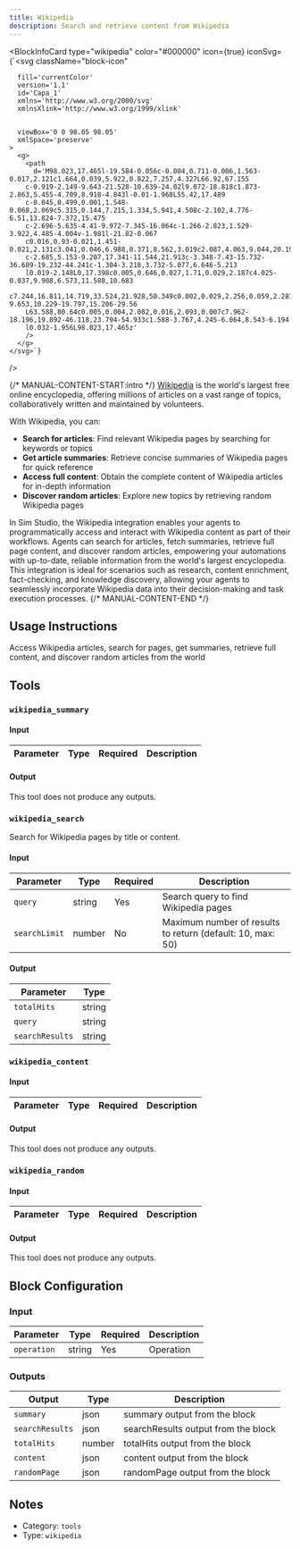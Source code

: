 ```yaml
---
title: Wikipedia
description: Search and retrieve content from Wikipedia
---
```



<BlockInfoCard 
  type="wikipedia"
  color="#000000"
  icon={true}
  iconSvg={`<svg className="block-icon"
      
      fill='currentColor'
      version='1.1'
      id='Capa_1'
      xmlns='http://www.w3.org/2000/svg'
      xmlnsXlink='http://www.w3.org/1999/xlink'
      
      
      viewBox='0 0 98.05 98.05'
      xmlSpace='preserve'
    >
      <g>
        <path
          d='M98.023,17.465l-19.584-0.056c-0.004,0.711-0.006,1.563-0.017,2.121c1.664,0.039,5.922,0.822,7.257,4.327L66.92,67.155
		c-0.919-2.149-9.643-21.528-10.639-24.02l9.072-18.818c1.873-2.863,5.455-4.709,8.918-4.843l-0.01-1.968L55.42,17.489
		c-0.045,0.499,0.001,1.548-0.068,2.069c5.315,0.144,7.215,1.334,5.941,4.508c-2.102,4.776-6.51,13.824-7.372,15.475
		c-2.696-5.635-4.41-9.972-7.345-16.064c-1.266-2.823,1.529-3.922,4.485-4.004v-1.981l-21.82-0.067
		c0.016,0.93-0.021,1.451-0.021,2.131c3.041,0.046,6.988,0.371,8.562,3.019c2.087,4.063,9.044,20.194,11.149,24.514
		c-2.685,5.153-9.207,17.341-11.544,21.913c-3.348-7.43-15.732-36.689-19.232-44.241c-1.304-3.218,3.732-5.077,6.646-5.213
		l0.019-2.148L0,17.398c0.005,0.646,0.027,1.71,0.029,2.187c4.025-0.037,9.908,6.573,11.588,10.683
		c7.244,16.811,14.719,33.524,21.928,50.349c0.002,0.029,2.256,0.059,2.281,0.008c4.717-9.653,10.229-19.797,15.206-29.56
		L63.588,80.64c0.005,0.004,2.082,0.016,2.093,0.007c7.962-18.196,19.892-46.118,23.794-54.933c1.588-3.767,4.245-6.064,8.543-6.194
		l0.032-1.956L98.023,17.465z'
        />
      </g>
    </svg>`}
/>

{/* MANUAL-CONTENT-START:intro */}
[Wikipedia](https://www.wikipedia.org/) is the world's largest free online encyclopedia, offering millions of articles on a vast range of topics, collaboratively written and maintained by volunteers.

With Wikipedia, you can:

- **Search for articles**: Find relevant Wikipedia pages by searching for keywords or topics
- **Get article summaries**: Retrieve concise summaries of Wikipedia pages for quick reference
- **Access full content**: Obtain the complete content of Wikipedia articles for in-depth information
- **Discover random articles**: Explore new topics by retrieving random Wikipedia pages

In Sim Studio, the Wikipedia integration enables your agents to programmatically access and interact with Wikipedia content as part of their workflows. Agents can search for articles, fetch summaries, retrieve full page content, and discover random articles, empowering your automations with up-to-date, reliable information from the world's largest encyclopedia. This integration is ideal for scenarios such as research, content enrichment, fact-checking, and knowledge discovery, allowing your agents to seamlessly incorporate Wikipedia data into their decision-making and task execution processes.
{/* MANUAL-CONTENT-END */}


## Usage Instructions

Access Wikipedia articles, search for pages, get summaries, retrieve full content, and discover random articles from the world



## Tools

### `wikipedia_summary`

#### Input

| Parameter | Type | Required | Description |
| --------- | ---- | -------- | ----------- |

#### Output

This tool does not produce any outputs.

### `wikipedia_search`

Search for Wikipedia pages by title or content.

#### Input

| Parameter | Type | Required | Description |
| --------- | ---- | -------- | ----------- |
| `query` | string | Yes | Search query to find Wikipedia pages |
| `searchLimit` | number | No | Maximum number of results to return \(default: 10, max: 50\) |

#### Output

| Parameter | Type |
| --------- | ---- |
| `totalHits` | string |
| `query` | string |
| `searchResults` | string |

### `wikipedia_content`

#### Input

| Parameter | Type | Required | Description |
| --------- | ---- | -------- | ----------- |

#### Output

This tool does not produce any outputs.

### `wikipedia_random`

#### Input

| Parameter | Type | Required | Description |
| --------- | ---- | -------- | ----------- |

#### Output

This tool does not produce any outputs.



## Block Configuration

### Input

| Parameter | Type | Required | Description | 
| --------- | ---- | -------- | ----------- | 
| `operation` | string | Yes | Operation |



### Outputs

| Output | Type | Description |
| ------ | ---- | ----------- |
| `summary` | json | summary output from the block |
| `searchResults` | json | searchResults output from the block |
| `totalHits` | number | totalHits output from the block |
| `content` | json | content output from the block |
| `randomPage` | json | randomPage output from the block |


## Notes

- Category: `tools`
- Type: `wikipedia`
